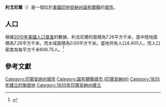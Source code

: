 {{noteTA
|G1=USState
|G2=地名
|G3=Unit
}}
{{Infobox settlement
|official_name = 利戈尼爾
|native_name = Ligonier
|settlement_type = [[城市|城市]]
|image_skyline = Ligonier-indiana-downtown.jpg
|imagesize = 250px
|image_map = Noble County Indiana Incorporated and Unincorporated areas Ligonier Highlighted 1843686.svg
|mapsize = 250px
|subdivision_type = [[世界政區索引|國家]]
|subdivision_type1 = [[美国州份|州份]]
|subdivision_type2 = [[印地安納州行政区划|縣]]
|subdivision_name = [[美国|美国]]
|subdivision_name1 = [[印地安納州|印地安納州]]
|subdivision_name2 = [[諾布爾縣_(印地安納州)|諾布爾縣]]
|elevation_ft = 876
|elevation_m = 267
|timezone = [[北美东部时区|EST]]
|area_total_km2 = 7.26
|area_land_km2 = 7.26
|area_water_km2 = 0.00
|area_total_sq_mi = 
|area_land_sq_mi = 
|area_water_sq_mi = 
|population_as_of = [[2010年美國人口普查|2010]]
|population_footnotes = 
|population_total = 4405
|population_density_km2 = auto
|population_density_sq_mi = auto
|utc_offset = -5
|coordinates = {{coord|41|27|51|N|85|35|29|W|type:city_region:US|display=inline,title}}
| coor_pinpoint = 
| coordinates_footnotes = 
|timezone_DST = EDT
|utc_offset_DST = -4
|postal_code_type = [[美國郵區編號|郵區編號]]
|postal_code = 46767
|area_code = [[北美電話區號260|260]]
|blank_name = [[地名信息系统|GNIS ID]]
|blank_info = 437883<ref name="GNIS">{{cite gnis|437883|Ligonier}}</ref>
}}
'''利戈尼爾'''（{{lang-en|Ligonier}}）是一個位於[[美國|美國]][[印地安納州|印地安納州]][[諾布爾縣_(印地安納州)|諾布爾縣]]的[[城市|城市]]。

== 人口 ==
根據[[2010年美國人口普查|2010年美國人口普查]]的數據，利戈尼爾的面積為7.26平方千米，當中陸地面積為7.26平方千米，而水域面積為0.00平方千米。當地共有人口4,405人，而人口密度為每平方千米606.75人。<ref name="GR8">{{cite web|url=http://factfinder2.census.gov|publisher=[[美国人口调查局|美国人口调查局]]|accessdate=2011-05-14|title=American FactFinder|archive-date=2013-09-11|archive-url=https://web.archive.org/web/20130911234518/http://factfinder2.census.gov/|dead-url=no}}</ref>

== 參考文獻 ==
{{reflist}}

{{諾布爾縣 (印地安納州)}}
{{Authority control}}

{{DEFAULTSORT:Ligonier, Indiana}}
[[Category:印第安纳州城市|Category:印第安纳州城市]]
[[Category:諾布爾縣城市_(印第安納州)|Category:諾布爾縣城市 (印第安納州)]]
[[Category:1835年建立的聚居地|Category:1835年建立的聚居地]]
[[Category:1835年印第安納州建立|Category:1835年印第安納州建立]]

{{Indiana-geo-stub}}